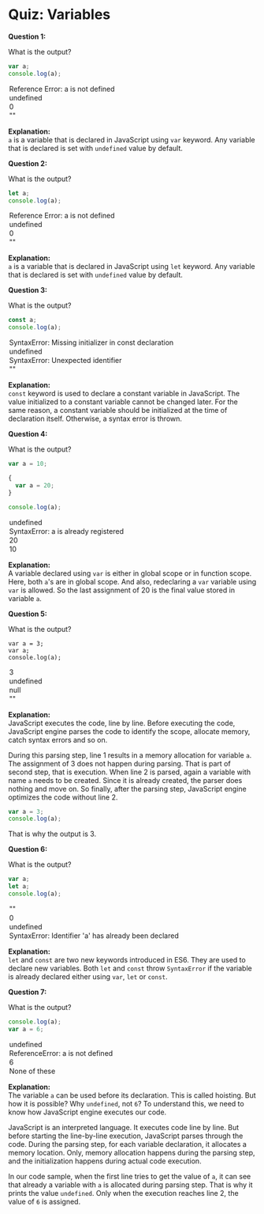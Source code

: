 
<Layout>
<SEO title="Quiz: Variables in JavaScript" />
<JSLayout>

# Quiz: Variables
<QuestionItem>

<Question>

**Question 1:**

What is the output?

```javascript
var a;
console.log(a);
```

</Question>

<Option>

`Reference Error: a is not defined`

</Option>
<Option isAnswer="yes">

`undefined`

</Option>
<Option>

`0`

</Option>
<Option>

`""`

</Option>

<Explanation>

**Explanation:** <br/> `a` is a variable that is declared in JavaScript using `var` keyword. Any variable that is declared is set with `undefined` value by default.

</Explanation>
</QuestionItem>

<Divider />

<QuestionItem>

<Question>

**Question 2:**

What is the output?

```javascript
let a;
console.log(a);
```

</Question>

<Option>

`Reference Error: a is not defined`

</Option>
<Option isAnswer="yes">

`undefined`

</Option>
<Option>

`0`

</Option>
<Option>

`""`

</Option>

<Explanation>

**Explanation:** <br/> `a` is a variable that is declared in JavaScript using `let` keyword. Any variable that is declared is set with `undefined` value by default.

</Explanation>
</QuestionItem>

<Divider />

<QuestionItem>

<Question>

**Question 3:**

What is the output?

```javascript
const a;
console.log(a);
```

</Question>

<Option isAnswer="yes">

`SyntaxError: Missing initializer in const declaration`

</Option>
<Option>

`undefined`

</Option>
<Option>

`SyntaxError: Unexpected identifier`

</Option>
<Option>

`""`

</Option>

<Explanation>

**Explanation:** <br/>
`const` keyword is used to declare a constant variable in JavaScript. The value initialized to a constant variable cannot be changed later. For the same reason, a constant variable should be initialized at the time of declaration itself. Otherwise, a syntax error is thrown.

</Explanation>
</QuestionItem>


<Divider />

<QuestionItem>

<Question>

**Question 4:**

What is the output?

```javascript
var a = 10;

{
  var a = 20;
}

console.log(a);
```

</Question>

<Option>

`undefined`

</Option>
<Option>

`SyntaxError: a is already registered`

</Option>
<Option isAnswer="yes">

`20`

</Option>
<Option>

`10`

</Option>

<Explanation>

**Explanation:** <br/>
A variable declared using `var` is either in global scope or in function scope. Here, both `a`'s are in global scope. And also, redeclaring a `var` variable using `var` is allowed. So the last assignment of 20 is the final value stored in variable `a`.

</Explanation>
</QuestionItem>


<Divider />

<QuestionItem>

<Question>

**Question 5:**

What is the output?

```javascript{numberLines: true}
var a = 3;
var a;
console.log(a);
```

</Question>

<Option isAnswer="yes">

`3`

</Option>
<Option>

`undefined`

</Option>
<Option>

`null`

</Option>
<Option>

`""`

</Option>

<Explanation>

**Explanation:** <br/>
JavaScript executes the code, line by line. Before executing the code, JavaScript engine parses the code to identify the scope, allocate memory, catch syntax errors and so on.

During this parsing step, line 1 results in a memory allocation for variable `a`. The assignment of 3 does not happen during parsing. That is part of second step, that is execution. When line 2 is parsed, again a variable with name `a` needs to be created. Since it is already created, the parser does nothing and move on. So finally, after the parsing step, JavaScript engine optimizes the code without line 2.

```javascript
var a = 3;
console.log(a);
```

That is why the output is 3.

</Explanation>
</QuestionItem>


<Divider />

<QuestionItem>

<Question>

**Question 6:**

What is the output?

```javascript
var a;
let a;
console.log(a);
```

</Question>

<Option>

`""`

</Option>
<Option>

`0`

</Option>
<Option>

`undefined`

</Option>
<Option isAnswer="yes">

`SyntaxError: Identifier 'a' has already been declared`

</Option>

<Explanation>

**Explanation:** <br/>
`let` and `const` are two new keywords introduced in ES6. They are used to declare new variables. Both `let` and `const` throw `SyntaxError` if the variable is already declared either using `var`, `let` or `const`.


</Explanation>
</QuestionItem>


<Divider />

<QuestionItem>

<Question>

**Question 7:**

What is the output?

```javascript
console.log(a);
var a = 6;
```

</Question>

<Option isAnswer="yes">

`undefined`

</Option>
<Option>

`ReferenceError: a is not defined`

</Option>
<Option>

`6`

</Option>
<Option>

None of these

</Option>

<Explanation>

**Explanation:** <br/>
The variable `a` can be used before its declaration. This is called hoisting. But how it is possible? Why `undefined`, not `6`? To understand this, we need to know how JavaScript engine executes our code.

JavaScript is an interpreted language. It executes code line by line. But before starting the line-by-line execution, JavaScript parses through the code. During the parsing step, for each variable declaration, it allocates a memory location. Only, memory allocation happens during the parsing step, and the initialization happens during actual code execution.

In our code sample, when the first line tries to get the value of `a`, it can see that already a variable with `a` is allocated during parsing step. That is why it prints the value `undefined`. Only when the execution reaches line 2, the value of `6` is assigned.


</Explanation>
</QuestionItem>


</JSLayout>
</Layout>
